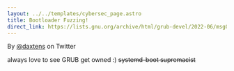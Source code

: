 ---
layout: ../../templates/cybersec_page.astro
title: Bootloader Fuzzing!
direct_link: https://lists.gnu.org/archive/html/grub-devel/2022-06/msg00035.html
---
By [@daxtens](https://twitter.com/daxtens) on Twitter

always love to see GRUB get owned :) ~~systemd-boot supremacist~~